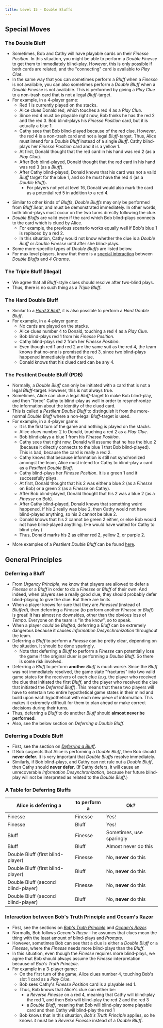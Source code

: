 ```yaml
---
title: Level 15 - Double Bluffs
---
```



## Special Moves

### The Double Bluff

- Sometimes, Bob and Cathy will have playable cards on their _Finesse Position_. In this situation, you might be able to perform a _Double Finesse_ to get them to immediately blind-play. However, this is only possible if both cards are related, and the "connecting" card is available to _Play Clue_.
- In the same way that you can sometimes perform a _Bluff_ when a _Finesse_ is not available, you can also sometimes perform a _Double Bluff_ when a _Double Finesse_ is not available. This is performed by giving a _Play Clue_ to a non-trash card that is not a legal _Bluff_-target.
- For example, in a 4-player game:
  - Red 1 is currently played on the stacks.
  - Alice clues Donald red, which touches a red 4 as a _Play Clue_.
  - Since red 4 must be playable right now, Bob thinks he has the red 2 and the red 3. Bob blind-plays his _Finesse Position_ card, but it is actually a blue 1.
  - Cathy sees that Bob blind-played because of the red clue. However, the red 4 is a non-trash card and not a legal _Bluff_-target. Thus, Alice must intend for a _Double Bluff_ instead of a single _Bluff_. Cathy blind-plays her _Finesse Position_ card and it is a yellow 1.
  - At first, Donald thought that the red card in his hand was red 2 (as a _Play Clue_).
  - After Bob blind-played, Donald thought that the red card in his hand was red 3 (as a _Bluff_).
  - After Cathy blind-played, Donald knows that his card was not a valid _Bluff_ target for the blue 1, and so he must have the red 4 (as a _Double Bluff_).
    - For players not yet at level 16, Donald would also mark the card as a potential red 5 in addition to a red 4.

<DoubleBluff />

- Similar to other kinds of _Bluffs_, _Double Bluffs_ may only be performed from _Bluff Seat_, and must be demonstrated immediately. In other words, both blind-plays must occur on the two turns directly following the clue.
- _Double Bluffs_ are valid even if the card which Bob blind-plays connects to the card which is clued by Alice.
  - For example, the previous scenario works equally well if Bob's blue 1 is replaced by a red 2.
  - In this situation, Cathy would not know whether the clue is a _Double Bluff_ or _Double Finesse_ until after she blind-plays.
- Some more-specific types of _Double Bluffs_ are listed below.
- For max level players, know that there is a [special interaction](extras/charms/#interaction-between-the-4-charm-and-double-bluffs-where-cathy-has-a-one-away-from-playable-card) between _Double Bluffs_ and _4 Charms_.

### The Triple Bluff (Illegal)

- We agree that all _Bluff_-style clues should resolve after two-blind plays.
- Thus, there is no such thing as a _Triple Bluff_.

### The Hard Double Bluff

- Similar to a _[Hard 3 Bluff](level-13.mdx#the-hard-3-bluff)_, it is also possible to perform a _Hard Double Bluff_.
- For example, in a 4-player game:
  - No cards are played on the stacks.
  - Alice clues number 4 to Donald, touching a red 4 as a _Play Clue_.
  - Bob blind-plays red 1 from his _Finesse Position_.
  - Cathy blind-plays red 2 from her _Finesse Position_.
  - Even though red 1 and red 2 are the same suit as the red 4, the team knows that no-one is promised the red 3, since two blind-plays happened immediately after the clue.
  - Donald knows that his clued card can be any 4.

<HardDoubleBluff />

### The Pestilent Double Bluff (PDB)

- Normally, a _Double Bluff_ can only be initiated with a card that is not a legal _Bluff_-target. However, this is not always true.
- Sometimes, Alice can clue a legal _Bluff_-target to make Bob blind-play, and then "force" Cathy to blind-play as well in order to resynchronize the information about the identity of the clued card.
- This is called a _Pestilent Double Bluff_ to distinguish it from the more-normal _Double Bluff_ where a non-legal _Bluff_-target is used.
- For example, in a 4-player game:
  - It is the first turn of the game and nothing is played on the stacks.
  - Alice clues number 2 to Donald, touching a red 2 as a _Play Clue_.
  - Bob blind-plays a blue 1 from his _Finesse Position_.
  - Cathy sees that right now, Donald will assume that he has the blue 2 (because it directly connects to the blue 1 that Bob blind-played). This is bad, because the card is really a red 2.
  - Cathy knows that because information is still not synchronized amongst the team, Alice must intend for Cathy to blind-play a card as a _Pestilent Double Bluff_.
  - Cathy blind-plays her _Finesse Position_. It is a green 1 and it successfully plays.
  - At first, Donald thought that his 2 was either a blue 2 (as a _Finesse_ on Bob) or a green 2 (as a _Finesse_ on Cathy).
  - After Bob blind-played, Donald thought that his 2 was a blue 2 (as a _Finesse_ on Bob).
  - After Cathy blind-played, Donald knows that something weird happened. If his 2 really was blue 2, then Cathy would not have blind-played anything, so his 2 cannot be blue 2.
  - Donald knows that his 2 cannot be green 2 either, or else Bob would not have blind-played anything. (He would have waited for Cathy to blind-play.)
  - Thus, Donald marks his 2 as either red 2, yellow 2, or purple 2.

<PestilentDoubleBluff />

- More examples of a _Pestilent Double Bluff_ can be found [here](examples/pestilent-double-bluff.mdx).

## General Principles

### Deferring a Bluff

- From _Urgency Principle_, we know that players are allowed to defer a _Finesse_ or a _Bluff_ in order to do a _Finesse_ or _Bluff_ of their own. And indeed, when players see a really good clue, they should probably defer blind-playing to give the clue. But there are limits.
- When a player knows for sure that they are _Finessed_ (instead of _Bluffed_), then deferring a _Finesse_ (to perform another _Finesse_ or _Bluff_) is great! It has almost no downsides, other than the obvious loss of _Tempo_. Everyone on the team is "in the know", so to speak.
- When a player _could_ be _Bluffed_, deferring a _Bluff_ can be extremely dangerous because it causes _Information Desynchronization_ throughout the team.
- Deferring a _Bluff_ to perform a _Finesse_ can be pretty clear, depending on the situation. It should be done sparingly.
  - Note that deferring a _Bluff_ to perform a _Finesse_ can potentially lose the game if the original cluer is performing a _Double Bluff_. So there is some risk involved.
- Deferring a _Bluff_ to perform **another** _Bluff_ is much worse. Since the _Bluff_ was not immediately resolved, the game state "fractures" into two valid game states for the receivers of each clue (e.g. the player who received the clue that initiated the first _Bluff_, and the player who received the clue that initiated the _Deferred Bluff_). This means that these two players will have to entertain two entire hypothetical game states in their mind and build upon each hypothetical with each new piece of information. This makes it extremely difficult for them to plan ahead or make correct decisions during their turns.
- Thus, deferring a _Bluff_ to do another _Bluff_ should **almost never be performed**.
- Also, see the below section on _Deferring a Double Bluff_.

### Deferring a Double Bluff

- First, see the section on _[Deferring a Bluff](#deferring-a-bluff)_.
- If Bob suspects that Alice is performing a _Double Bluff_, then Bob should **never defer**. It is very important that _Double Bluffs_ resolve immediately.
- Similarly, if Bob blind-plays, and Cathy can not rule out a _Double Bluff_, then Cathy should **never defer**. (If Cathy defers, it will cause an unrecoverable _Information Desynchronization_, because her future blind-play will not be interpreted as related to the _Double Bluff_.)

### A Table for Deferring Bluffs

| Alice is deferring a               | to perform a | Ok?                      |
| ---------------------------------- | ------------ | ------------------------ |
| Finesse                            | Finesse      | Yes!                     |
| Finesse                            | Bluff        | Yes!                     |
| Bluff                              | Finesse      | Sometimes, use sparingly |
| Bluff                              | Bluff        | Almost never do this     |
| Double Bluff (first blind-player)  | Finesse      | No, **never** do this    |
| Double Bluff (first blind-player)  | Bluff        | No, **never** do this    |
| Double Bluff (second blind-player) | Finesse      | No, **never** do this    |
| Double Bluff (second blind-player) | Bluff        | No, **never** do this    |

### Interaction between Bob's Truth Principle and Occam's Razor

- First, see the sections on _[Bob's Truth Principle](level-11.mdx#bobs-truth-principle-part-1)_ and _[Occam's Razor](level-11.mdx#clue-interpretation--occams-razor)_.
- Normally, Bob follows _Occam's Razor_ - he assumes that clues mean the thing with the least amount of blind-plays and _Prompts_.
- However, sometimes Bob can see that a clue is either a _Double Bluff_ or a _Finesse_, where the _Finesse_ needs more blind-plays than the _Bluff_.
- In this situation, even though the _Finesse_ requires more blind-plays, we agree that Bob should always assume the _Finesse_ interpretation because of _Bob's Truth Principle_.
- For example in a 3-player game:
  - On the first turn of the game, Alice clues number 4, touching Bob's slot 1 card as a _Play Clue_.
  - Bob sees Cathy's _Finesse Position_ card is a playable red 1.
  - Thus, Bob knows that Alice's clue can either be:
    - a _Reverse Finesse_ on a red 4, meaning that Cathy will blind-play the red 1, and then Bob will blind-play the red 2 and the red 3
    - a _Double Bluff_, meaning that Bob will blind-play some playable card and then Cathy will blind-play the red 1
  - Bob knows that in this situation, _Bob's Truth Principle_ applies, so he knows it must be a _Reverse Finesse_ instead of a _Double Bluff_.
